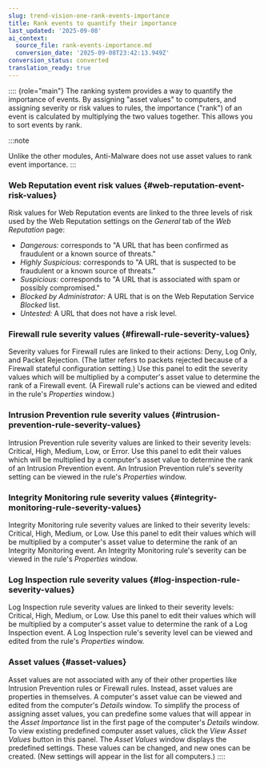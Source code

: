 ```yaml
---
slug: trend-vision-one-rank-events-importance
title: Rank events to quantify their importance
last_updated: '2025-09-08'
ai_context:
  source_file: rank-events-importance.md
  conversion_date: '2025-09-08T23:42:13.949Z'
conversion_status: converted
translation_ready: true
---
```


:::: {role="main"}
The ranking system provides a way to quantify the importance of events. By assigning "asset values" to computers, and assigning severity or risk values to rules, the importance ("rank") of an event is calculated by multiplying the two values together. This allows you to sort events by rank.

:::note

Unlike the other modules, Anti-Malware does not use asset values to rank event importance.
:::

### Web Reputation event risk values {#web-reputation-event-risk-values}

Risk values for Web Reputation events are linked to the three levels of risk used by the Web Reputation settings on the *General* tab of the *Web Reputation* page:

- *Dangerous:* corresponds to "A URL that has been confirmed as fraudulent or a known source of threats."
- *Highly Suspicious:* corresponds to "A URL that is suspected to be fraudulent or a known source of threats."
- *Suspicious:* corresponds to "A URL that is associated with spam or possibly compromised."
- *Blocked by Administrator:* A URL that is on the Web Reputation Service *Blocked* list.
- *Untested:* A URL that does not have a risk level.

### Firewall rule severity values {#firewall-rule-severity-values}

Severity values for Firewall rules are linked to their actions: Deny, Log Only, and Packet Rejection. (The latter refers to packets rejected because of a Firewall stateful configuration setting.) Use this panel to edit the severity values which will be multiplied by a computer's asset value to determine the rank of a Firewall event. (A Firewall rule's actions can be viewed and edited in the rule's *Properties* window.)

### Intrusion Prevention rule severity values {#intrusion-prevention-rule-severity-values}

Intrusion Prevention rule severity values are linked to their severity levels: Critical, High, Medium, Low, or Error. Use this panel to edit their values which will be multiplied by a computer's asset value to determine the rank of an Intrusion Prevention event. An Intrusion Prevention rule's severity setting can be viewed in the rule's *Properties* window.

### Integrity Monitoring rule severity values {#integrity-monitoring-rule-severity-values}

Integrity Monitoring rule severity values are linked to their severity levels: Critical, High, Medium, or Low. Use this panel to edit their values which will be multiplied by a computer's asset value to determine the rank of an Integrity Monitoring event. An Integrity Monitoring rule's severity can be viewed in the rule's *Properties* window.

### Log Inspection rule severity values {#log-inspection-rule-severity-values}

Log Inspection rule severity values are linked to their severity levels: Critical, High, Medium, or Low. Use this panel to edit their values which will be multiplied by a computer's asset value to determine the rank of a Log Inspection event. A Log Inspection rule's severity level can be viewed and edited from the rule's *Properties* window.

### Asset values {#asset-values}

Asset values are not associated with any of their other properties like Intrusion Prevention rules or Firewall rules. Instead, asset values are properties in themselves. A computer's asset value can be viewed and edited from the computer's *Details* window. To simplify the process of assigning asset values, you can predefine some values that will appear in the *Asset Importance* list in the first page of the computer's *Details* window. To view existing predefined computer asset values, click the *View Asset Values* button in this panel. The *Asset Values* window displays the predefined settings. These values can be changed, and new ones can be created. (New settings will appear in the list for all computers.)
::::
